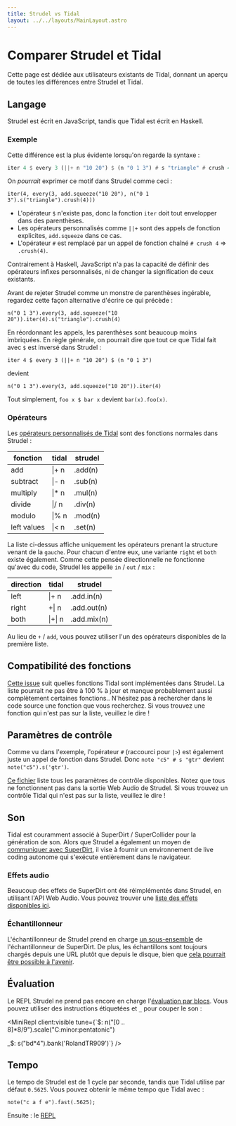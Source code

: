 ```yaml
---
title: Strudel vs Tidal
layout: ../../layouts/MainLayout.astro
---
```



# Comparer Strudel et Tidal

Cette page est dédiée aux utilisateurs existants de Tidal, donnant un aperçu de toutes les différences entre Strudel et Tidal.

## Langage

Strudel est écrit en JavaScript, tandis que Tidal est écrit en Haskell.

### Exemple

Cette différence est la plus évidente lorsqu'on regarde la syntaxe :

```haskell
iter 4 $ every 3 (||+ n "10 20") $ (n "0 1 3") # s "triangle" # crush 4
```

On _pourrait_ exprimer ce motif dans Strudel comme ceci :

```
iter(4, every(3, add.squeeze("10 20"), n("0 1 3").s("triangle").crush(4)))
```

- L'opérateur `$` n'existe pas, donc la fonction `iter` doit tout envelopper dans des parenthèses.
- Les opérateurs personnalisés comme `||+` sont des appels de fonction explicites, `add.squeeze` dans ce cas.
- L'opérateur `#` est remplacé par un appel de fonction chaîné `# crush 4` => `.crush(4)`.

Contrairement à Haskell, JavaScript n'a pas la capacité de définir des opérateurs infixes personnalisés, ni de changer la signification de ceux existants.

Avant de rejeter Strudel comme un monstre de parenthèses ingérable, regardez cette façon alternative d'écrire ce qui précède :

```
n("0 1 3").every(3, add.squeeze("10 20")).iter(4).s("triangle").crush(4)
```

En réordonnant les appels, les parenthèses sont beaucoup moins imbriquées.
En règle générale, on pourrait dire que tout ce que Tidal fait avec `$` est inversé dans Strudel :

`iter 4 $ every 3 (||+ n "10 20") $ (n "0 1 3")`

devient

`n("0 1 3").every(3, add.squeeze("10 20")).iter(4)`

Tout simplement, `foo x $ bar x` devient `bar(x).foo(x)`.

### Opérateurs

Les [opérateurs personnalisés de Tidal](https://tidalcycles.org/docs/reference/pattern_structure/#all-the-operators) sont des fonctions normales dans Strudel :

| fonction    | tidal  | strudel |
| ----------- | ------ | ------- |
| add         | \|+ n  | .add(n) |
| subtract    | \|- n  | .sub(n) |
| multiply    | \|\* n | .mul(n) |
| divide      | \|\/ n | .div(n) |
| modulo      | \|\% n | .mod(n) |
| left values | \|\< n | .set(n) |

La liste ci-dessus affiche uniquement les opérateurs prenant la structure venant de la `gauche`.
Pour chacun d'entre eux, une variante `right` et `both` existe également.
Comme cette pensée directionnelle ne fonctionne qu'avec du code, Strudel les appelle `in` / `out` / `mix` :

| direction | tidal   | strudel     |
| --------- | ------- | ----------- |
| left      | \|+ n   | .add.in(n)  |
| right     | +\| n   | .add.out(n) |
| both      | \|+\| n | .add.mix(n) |

Au lieu de `+` / `add`, vous pouvez utiliser l'un des opérateurs disponibles de la première liste.

## Compatibilité des fonctions

[Cette issue](https://codeberg.org/uzu/strudel/issues/31) suit quelles fonctions Tidal sont implémentées dans Strudel.
La liste pourrait ne pas être à 100 % à jour et manque probablement aussi complètement certaines fonctions..
N'hésitez pas à rechercher dans le code source une fonction que vous recherchez.
Si vous trouvez une fonction qui n'est pas sur la liste, veuillez le dire !

## Paramètres de contrôle

Comme vu dans l'exemple, l'opérateur `#` (raccourci pour `|>`) est également juste un appel de fonction dans Strudel.
Donc `note "c5" # s "gtr"` devient `note("c5").s('gtr')`.

[Ce fichier](https://codeberg.org/uzu/strudel/src/branch/main/packages/core/controls.mjs) liste tous les paramètres de contrôle disponibles.
Notez que tous ne fonctionnent pas dans la sortie Web Audio de Strudel.
Si vous trouvez un contrôle Tidal qui n'est pas sur la liste, veuillez le dire !

## Son

Tidal est couramment associé à SuperDirt / SuperCollider pour la génération de son.
Alors que Strudel a également un moyen de [communiquer avec SuperDirt](/learn/input-output/),
il vise à fournir un environnement de live coding autonome qui s'exécute entièrement dans le navigateur.

### Effets audio

Beaucoup des effets de SuperDirt ont été réimplémentés dans Strudel, en utilisant l'API Web Audio.
Vous pouvez trouver une [liste des effets disponibles ici](/learn/effects/).

### Échantillonneur

L'échantillonneur de Strudel prend en charge [un sous-ensemble](/learn/samples) de l'échantillonneur de SuperDirt.
De plus, les échantillons sont toujours chargés depuis une URL plutôt que depuis le disque, bien que [cela pourrait être possible à l'avenir](https://codeberg.org/uzu/strudel/issues/118).

## Évaluation

Le REPL Strudel ne prend pas encore en charge l'[évaluation par blocs](https://codeberg.org/uzu/strudel/issues/34).
Vous pouvez utiliser des instructions étiquetées et `_` pour couper le son :

<MiniRepl
  client:visible
tune={`$: n("[0 .. 8]*8/9").scale("C:minor:pentatonic")

\_$: s("bd\*4").bank('RolandTR909')`}
/>

## Tempo

Le tempo de Strudel est de 1 cycle par seconde, tandis que Tidal utilise par défaut `0.5625`.
Vous pouvez obtenir le même tempo que Tidal avec :

```
note("c a f e").fast(.5625);
```

Ensuite : le [REPL](/technical-manual/repl)
